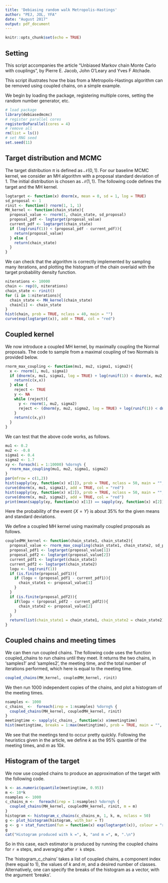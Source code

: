 ```yaml
---
title: 'Debiasing random walk Metropolis-Hastings'
author: "PEJ, JOL, YFA"
date: "August 2017"
output: pdf_document
---
```


```r
knitr::opts_chunk$set(echo = TRUE)
```

## Setting

This script accompanies the article "Unbiased Markov chain Monte Carlo with couplings", by Pierre E. Jacob, John O'Leary and Yves F Atchade.

This script illustrates how the bias from a Metropolis-Hastings algorithm can be removed
using coupled chains, on a simple example.

We begin by loading the package, registering multiple cores, setting the random number generator, etc.

```r
# load package
library(debiasedmcmc)
# register parallel cores
registerDoParallel(cores = 4)
# remove all
rm(list = ls())
# set RNG seed
set.seed(11)
```

## Target distribution and MCMC

The target distribution $\pi$ is defined as $\mathcal{N}(0,1)$. 
For our baseline MCMC kernel,
we consider an MH algorithm with a proposal standard deviation of $1$. 
The initial distribution is chosen as $\mathcal{N}(1,1)$.
The following code defines the target and the MH kernel.


```r
logtarget <- function(x) dnorm(x, mean = 0, sd = 1, log = TRUE)
sd_proposal <- 1
rinit <- function() rnorm(1, 1, 1)
MH_kernel <- function(chain_state){
  proposal_value <- rnorm(1, chain_state, sd_proposal)
  proposal_pdf <- logtarget(proposal_value)
  current_pdf <- logtarget(chain_state)
  if (log(runif(1)) < (proposal_pdf - current_pdf)){
    return(proposal_value)
  } else {
    return(chain_state)
  }
}
```

We can check that the algorithm is correctly implemented by sampling
many iterations, and plotting the histogram of the chain overlaid with the target
probability density function.

```r
niterations <- 10000
chain <- rep(0, niterations)
chain_state <- rinit()
for (i in 1:niterations){
  chain_state <- MH_kernel(chain_state)
  chain[i] <- chain_state
}
hist(chain, prob = TRUE, nclass = 40, main = "")
curve(exp(logtarget(x)), add = TRUE, col = "red")

```


## Coupled kernel

We now introduce a coupled MH kernel, by maximally coupling the Normal
proposals. The code to sample from a maximal coupling of two Normals is provided below.


```r
rnorm_max_coupling <- function(mu1, mu2, sigma1, sigma2){
  x <- rnorm(1, mu1, sigma1)
  if (dnorm(x, mu1, sigma1, log = TRUE) + log(runif(1)) < dnorm(x, mu2, sigma2, log = TRUE)){
    return(c(x,x))
  } else {
    reject <- TRUE
    y <- NA
    while (reject){
      y <- rnorm(1, mu2, sigma2)
      reject <- (dnorm(y, mu2, sigma2, log = TRUE) + log(runif(1)) < dnorm(y, mu1, sigma1, log = TRUE))
    }
    return(c(x,y))
  }
}
```

We can test that the above code works, as follows.

```r
mu1 <- 0.2
mu2 <- -0.8
sigma1 <- 0.4
sigma2 <- 1.7
xy <- foreach(i = 1:10000) %dorng% {
  rnorm_max_coupling(mu1, mu2, sigma1, sigma2)
}
par(mfrow = c(1,2))
hist(sapply(xy, function(x) x[1]), prob = TRUE, nclass = 50, main = "", xlab = "x")
curve(dnorm(x, mu1, sigma1), add = TRUE, col = "red")
hist(sapply(xy, function(x) x[2]), prob = TRUE, nclass = 50, main = "", xlab = "y")
curve(dnorm(x, mu2, sigma2), add = TRUE, col = "red")
print(mean(sapply(xy, function(x) x[1]) == sapply(xy, function(x) x[2])))
```

Here the probability of the event $\{X=Y\}$ is about $35\%$ for the given means and standard deviations.

We define a coupled MH kernel using maximally coupled proposals as follows.

```r
coupledMH_kernel <- function(chain_state1, chain_state2){
  proposal_value <- rnorm_max_coupling(chain_state1, chain_state2, sd_proposal, sd_proposal)
  proposal_pdf1 <- logtarget(proposal_value[1])
  proposal_pdf2 <- logtarget(proposal_value[2])
  current_pdf1 <- logtarget(chain_state1)
  current_pdf2 <- logtarget(chain_state2)
  logu <- log(runif(1))
  if (is.finite(proposal_pdf1)){
    if (logu < (proposal_pdf1 - current_pdf1)){
      chain_state1 <- proposal_value[1]
    }
  }
  if (is.finite(proposal_pdf2)){
    if(logu < (proposal_pdf2 - current_pdf2)){
      chain_state2 <- proposal_value[2]
    }
  }
  return(list(chain_state1 = chain_state1, chain_state2 = chain_state2))
}
```

## Coupled chains and meeting times

We can then run coupled chains. The following 
code uses the function coupled_chains to run chains until they meet.
It returns the two chains, in 'samples1' and 'samples2', the meeting time,
and the total number of iterations performed, which here is equal to the meeting time.

```r
coupled_chains(MH_kernel, coupledMH_kernel, rinit)
```

We then run $1000$ independent copies of the chains, and plot a histogram
of the meeting times.
```r
nsamples <- 1000
c_chains_ <-  foreach(irep = 1:nsamples) %dorng% {
  coupled_chains(MH_kernel, coupledMH_kernel, rinit)
}
meetingtime <- sapply(c_chains_, function(x) x$meetingtime)
hist(meetingtime, breaks = 1:max(meetingtime), prob = TRUE, main = "", xlab = "meeting times")
```

We see that the meetings tend to occur pretty quickly.
Following the heuristics given in the article, we define $k$ as the $95\%$ quantile of the meeting times, and $m$ as $10k$.

## Histogram of the target

We now use coupled chains to produce an approximation of the target with the following code.

```r
k <- as.numeric(quantile(meetingtime, 0.95))
m <- 10*k
nsamples <- 1000
c_chains_m <-  foreach(irep = 1:nsamples) %dorng% {
  coupled_chains(MH_kernel, coupledMH_kernel, rinit, m = m)
}
histogram <- histogram_c_chains(c_chains_m, 1, k, m, nclass = 50)
g <- plot_histogram(histogram, with_bar = T)
g <- g + stat_function(fun = function(x) exp(logtarget(x)), colour = "red", alpha = 1)
g
cat("Histogram produced with k =", k, "and m =", m, ".\n")
```

So in this case, each estimator is produced by running the coupled chains
for `r m` steps, and averaging after `r k` steps.

The 'histogram_c_chains' takes a list of coupled chains, 
a component index (here equal to $1$), the values of $k$ and $m$, 
and a desired number of classes. Alternatively, one can
specify the breaks of the histogram as a vector, with the argument 'breaks'.

